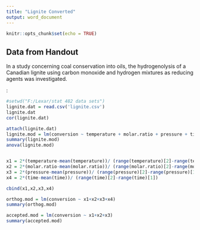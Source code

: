 ```yaml
---
title: "Lignite Converted"
output: word_document
---
```


```r
knitr::opts_chunk$set(echo = TRUE)
```

## Data from Handout

In a study concerning coal conservation into oils, the hydrogenolysis of a Canadian lignite using carbon monoxide and hydrogen mixtures as reducing agents was investigated.

:


```r

#setwd("F:/Lexar/stat 482 data sets")
lignite.dat = read.csv('lignite.csv')
lignite.dat
cor(lignite.dat)

attach(lignite.dat)
lignite.mod = lm(conversion ~ temperature + molar.ratio + pressure + time)
summary(lignite.mod)
anova(lignite.mod)


x1 = 2*(temperature-mean(temperature))/ (range(temperature)[2]-range(temperature)[1])
x2 = 2*(molar.ratio-mean(molar.ratio))/ (range(molar.ratio)[2]-range(molar.ratio)[1])
x3 = 2*(pressure-mean(pressure))/ (range(pressure)[2]-range(pressure)[1])
x4 = 2*(time-mean(time))/ (range(time)[2]-range(time)[1])

cbind(x1,x2,x3,x4)

orthog.mod = lm(conversion ~ x1+x2+x3+x4)
summary(orthog.mod)

accepted.mod = lm(conversion ~ x1+x2+x3)
summary(accepted.mod)

```


